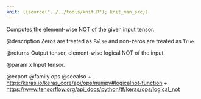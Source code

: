 ```yaml
---
knit: ({source("../../tools/knit.R"); knit_man_src})
---
```

Computes the element-wise NOT of the given input tensor.

@description
Zeros are treated as `False` and non-zeros are treated as `True`.

@returns
    Output tensor, element-wise logical NOT of the input.

@param x Input tensor.

@export
@family ops
@seealso
+ <https:/keras.io/keras_core/api/ops/numpy#logicalnot-function>
+ <https://www.tensorflow.org/api_docs/python/tf/keras/ops/logical_not>
